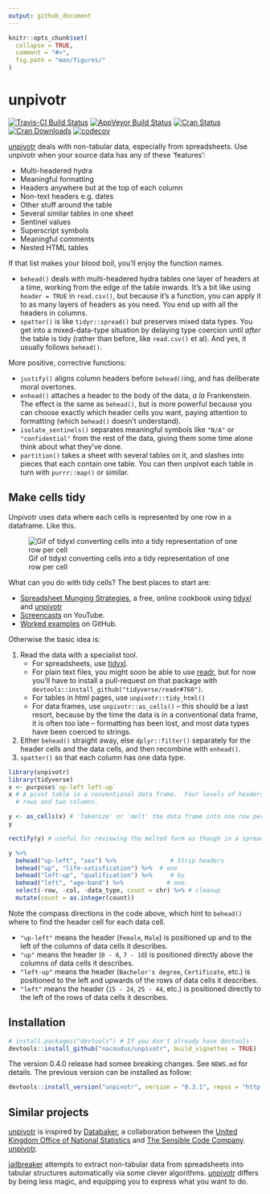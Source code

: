 ```yaml
---
output: github_document
---
```


<!-- README.md is generated from README.Rmd. Please edit that file -->

```r
knitr::opts_chunk$set(
  collapse = TRUE,
  comment = "#>",
  fig.path = "man/figures/"
)
```

# unpivotr

[![Travis-CI Build Status](https://travis-ci.org/nacnudus/unpivotr.svg?branch=master)](https://travis-ci.org/nacnudus/unpivotr)
[![AppVeyor Build Status](https://ci.appveyor.com/api/projects/status/github/nacnudus/unpivotr?branch=master&svg=true)](https://ci.appveyor.com/project/nacnudus/unpivotr)
[![Cran Status](http://www.r-pkg.org/badges/version/unpivotr)](https://CRAN.R-project.org/package=unpivotr)
[![Cran Downloads](https://cranlogs.r-pkg.org/badges/unpivotr)](https://www.r-pkg.org/pkg/unpivotr)
[![codecov](https://codecov.io/github/nacnudus/unpivotr/coverage.svg?branch=master)](https://codecov.io/gh/nacnudus/unpivotr)

[unpivotr](https://github.com/nacnudus/unpivotr) deals with non-tabular data,
especially from spreadsheets.  Use unpivotr when your source data has any of
these 'features':

* Multi-headered hydra
* Meaningful formatting
* Headers anywhere but at the top of each column
* Non-text headers e.g. dates
* Other stuff around the table
* Several similar tables in one sheet
* Sentinel values
* Superscript symbols
* Meaningful comments
* Nested HTML tables

If that list makes your blood boil, you'll enjoy the function names.

* `behead()` deals with multi-headered hydra tables one layer of headers at a
  time, working from the edge of the table inwards.  It's a bit like using
  `header = TRUE` in `read.csv()`, but because it's a function, you can apply it
  to as many layers of headers as you need.  You end up with all the headers in
  columns.
* `spatter()` is like `tidyr::spread()` but preserves mixed data types.  You get
  into a mixed-data-type situation by delaying type coercion until *after* the
  table is tidy (rather than before, like `read.csv()` et al).  And yes, it
  usually follows `behead()`.

More positive, corrective functions:

* `justify()` aligns column headers before `behead()`ing, and has deliberate
  moral overtones.
* `enhead()` attaches a header to the body of the data, *a la* Frankenstein.
  The effect is the same as `behead()`, but is more powerful because you can
  choose exactly which header cells you want, paying attention to formatting
  (which `behead()` doesn't understand).
* `isolate_sentinels()` separates meaningful symbols like `"N/A"` or
  `"confidential"` from the rest of the data, giving them some time alone think
  about what they've done.
* `partition()` takes a sheet with several tables on it, and slashes into pieces
  that each contain one table.  You can then unpivot each table in turn with
  `purrr::map()` or similar.

## Make cells tidy

Unpivotr uses data where each cells is represented by one row in a dataframe.
Like this.

![Gif of tidyxl converting cells into a tidy representation of one row per cell](./vignettes/tidy_xlsx.gif)

What can you do with tidy cells?  The best places to start are:

* [Spreadsheet Munging
  Strategies](https://nacnudus.github.io/spreadsheet-munging-strategies), a
  free, online cookbook using [tidyxl](https://github.com/nacnudus/tidyxl) and
  [unpivotr](https://github.com/nacnudus/unpivotr)
* [Screencasts](https://www.youtube.com/watch?v=1sinC7wsS5U) on YouTube.
* [Worked examples](https://github.com/nacnudus/ukfarm) on GitHub.

Otherwise the basic idea is:

1. Read the data with a specialist tool.
   * For spreadsheets, use [tidyxl](https://nacnudus.github.io/tidyxl).
   * For plain text files, you might soon be able to use
     [readr](https://readr.tidyverse.org), but for now you'll have to install a
     pull-request on that package with
     `devtools::install_github("tidyverse/readr#760")`.
   * For tables in html pages, use `unpivotr::tidy_html()`
   * For data frames, use `unpivotr::as_cells()` -- this should be a last
     resort, because by the time the data is in a conventional data frame, it
     is often too late -- formatting has been lost, and most data types have
     been coerced to strings.
1. Either `behead()` straight away, else `dplyr::filter()` separately for the
   header cells and the data cells, and then recombine with `enhead()`.
1. `spatter()` so that each column has one data type.

```r
library(unpivotr)
library(tidyverse)
x <- purpose$`up-left left-up`
x # A pivot table in a conventional data frame.  Four levels of headers, in two
  # rows and two columns.

y <- as_cells(x) # 'Tokenize' or 'melt' the data frame into one row per cell
y

rectify(y) # useful for reviewing the melted form as though in a spreadsheet

y %>%
  behead("up-left", "sex") %>%               # Strip headers
  behead("up", "life-satisfication") %>%  # one
  behead("left-up", "qualification") %>%     # by
  behead("left", "age-band") %>%            # one.
  select(-row, -col, -data_type, count = chr) %>% # cleanup
  mutate(count = as.integer(count))
```

Note the compass directions in the code above, which hint to `behead()` where to
find the header cell for each data cell.

* `"up-left"` means the header (`Female`, `Male`) is positioned up and to the
  left of the columns of data cells it describes.
* `"up"` means the header (`0 - 6`, `7 - 10`) is positioned directly above the
  columns of data cells it describes.
* `"left-up"` means the header (`Bachelor's degree`, `Certificate`, etc.) is
  positioned to the left and upwards of the rows of data cells it describes.
* `"left"` means the header (`15 - 24`, `25 - 44`, etc.) is positioned directly to
  the left of the rows of data cells it describes.

## Installation

```r
# install.packages("devtools") # If you don't already have devtools
devtools::install_github("nacnudus/unpivotr", build_vignettes = TRUE)
```

The version 0.4.0 release had somee breaking changes.  See `NEWS.md` for
details.  The previous version can be installed as follow:

```r
devtools::install_version("unpivotr", version = "0.3.1", repos = "http://cran.us.r-project.org")
```

## Similar projects

[unpivotr](https://github.com/nacnudus/unpivotr) is inspired by
[Databaker](https://github.com/sensiblecodeio/databaker), a collaboration
between the [United Kingdom Office of National Statistics](http://ons.gov.uk)
and [The Sensible Code Company](https://sensiblecode.io/).
[unpivotr](https://github.com/nacnudus/unpivotr).

[jailbreaker](https://github.com/rsheets/jailbreakr) attempts to extract
non-tabular data from spreadsheets into tabular structures automatically via
some clever algorithms.  [unpivotr](https://github.com/nacnudus/unpivotr)
differs by being less magic, and equipping you to express what you want to do.
